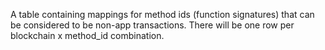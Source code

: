 A table containing mappings for method ids (function signatures) that can be considered to be non-app transactions.  There will be one row per blockchain x method_id combination.
